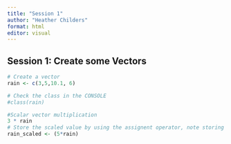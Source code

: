 ```yaml
---
title: "Session 1"
author: "Heather Childers"
format: html
editor: visual
---
```


## Session 1: Create some Vectors

```r
# Create a vector
rain <- c(3,5,10.1, 6)

# Check the class in the CONSOLE
#class(rain)

#Scalar vector multiplication
3 * rain
# Store the scaled value by using the assignent operator, note storing the scaled value doesnt print the values
rain_scaled <- (5*rain)
```

